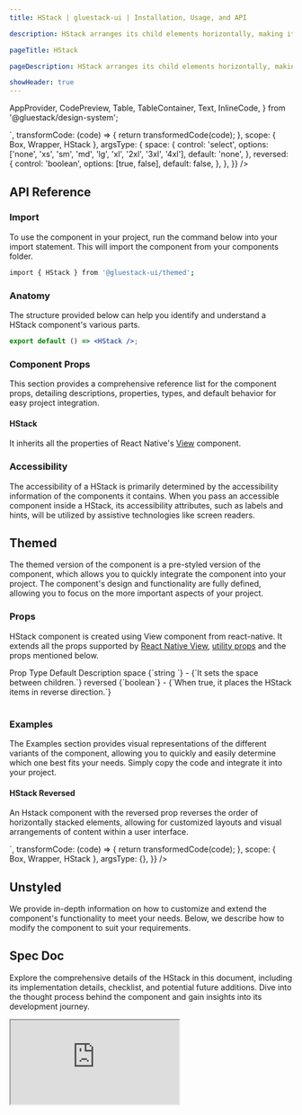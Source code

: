 ```yaml
---
title: HStack | gluestack-ui | Installation, Usage, and API

description: HStack arranges its child elements horizontally, making it a suitable layout component for creating a row of items. It is worth noting that Row is just an alternative name for HStack.

pageTitle: HStack

pageDescription: HStack arranges its child elements horizontally, making it a suitable layout component for creating a row of items. It is worth noting that Row is just an alternative name for HStack.

showHeader: true
---
```



<Meta title="components/Layout/HStack" />

  AppProvider,
  CodePreview,
  Table,
  TableContainer,
  Text,
  InlineCode,
} from '@gluestack/design-system';


<AppProvider>
  <CodePreview
    showComponentRenderer={true}
    showArgsController={true}
    metaData={{
      code: `
        <HStack {...props}>
          <Box w='$20' h='$20' bg='$blue300' />
          <Box w='$20' h='$20' bg='$blue400' />
          <Box w='$20' h='$20' bg='$blue500' />
        </HStack>
      `,
      transformCode: (code) => {
        return transformedCode(code);
      },
      scope: { Box, Wrapper, HStack },
      argsType: {
        space: {
          control: 'select',
          options: ['none', 'xs', 'sm', 'md', 'lg', 'xl', '2xl', '3xl', '4xl'],
          default: 'none',
        },
        reversed: {
          control: 'boolean',
          options: [true, false],
          default: false,
        },
      },
    }}
  />
</AppProvider>

<br />

## API Reference

### Import

To use the component in your project, run the command below into your import statement. This will import the component from your components folder.

```bash
import { HStack } from '@gluestack-ui/themed';
```

### Anatomy

The structure provided below can help you identify and understand a HStack component's various parts.

```jsx
export default () => <HStack />;
```

### Component Props

This section provides a comprehensive reference list for the component props, detailing descriptions, properties, types, and default behavior for easy project integration.

#### HStack

It inherits all the properties of React Native's [View](https://reactnative.dev/docs/view) component.

### Accessibility

The accessibility of a HStack is primarily determined by the accessibility information of the components it contains. When you pass an accessible component inside a HStack, its accessibility attributes, such as labels and hints, will be utilized by assistive technologies like screen readers.

## Themed

The themed version of the component is a pre-styled version of the component, which allows you to quickly integrate the component into your project. The component's design and functionality are fully defined, allowing you to focus on the more important aspects of your project.

### Props

HStack component is created using View component from react-native. It extends all the props supported by [React Native View](https://reactnative.dev/docs/view#props), [utility props](https://ui.gluestack.io/docs/styling/utility-and-sx-props) and the props mentioned below.

<AppProvider>
  <TableContainer>
    <Table>
      <Table.THead>
        <Table.TR>
          <Table.TH>
            <Table.TText>Prop</Table.TText>
          </Table.TH>
          <Table.TH>
            <Table.TText>Type</Table.TText>
          </Table.TH>
          <Table.TH>
            <Table.TText>Default</Table.TText>
          </Table.TH>
          <Table.TH>
            <Table.TText>Description</Table.TText>
          </Table.TH>
        </Table.TR>
      </Table.THead>
      <Table.TBody>
        <Table.TR>
          <Table.TD>
            <Table.TText>
              <InlineCode>space</InlineCode>
            </Table.TText>
          </Table.TD>
          <Table.TD>
            <Table.TText>{`string `}</Table.TText>
          </Table.TD>
          <Table.TD>
            <Table.TText>-</Table.TText>
          </Table.TD>
          <Table.TD>
            <Table.TText>{`It sets the space between children.`}</Table.TText>
          </Table.TD>
        </Table.TR>
        <Table.TR>
          <Table.TD>
            <Table.TText>
              <InlineCode>reversed</InlineCode>
            </Table.TText>
          </Table.TD>
          <Table.TD>
            <Table.TText>{`boolean`}</Table.TText>
          </Table.TD>
          <Table.TD>
            <Table.TText>-</Table.TText>
          </Table.TD>
          <Table.TD>
            <Table.TText>{`When true, it places the HStack items in reverse direction.`}</Table.TText>
          </Table.TD>
        </Table.TR>
      </Table.TBody>
    </Table>
  </TableContainer>
</AppProvider>

### Examples

The Examples section provides visual representations of the different variants of the component, allowing you to quickly and easily determine which one best fits your needs. Simply copy the code and integrate it into your project.

#### HStack Reversed

An Hstack component with the reversed prop reverses the order of horizontally stacked elements, allowing for customized layouts and visual arrangements of content within a user interface.

<AppProvider>
  <CodePreview
    showComponentRenderer={true}
    showArgsController={false}
    metaData={{
      code: `
        <HStack space="md" reversed>
          <Box w='$20' h='$20' bg='$blue300' />
          <Box w='$20' h='$20' bg='$blue400' />
          <Box w='$20' h='$20' bg='$blue500' />
        </HStack>
      `,
      transformCode: (code) => {
        return transformedCode(code);
      },
      scope: { Box, Wrapper, HStack },
      argsType: {},
    }}
  />
</AppProvider>

## Unstyled

We provide in-depth information on how to customize and extend the component's functionality to meet your needs. Below, we describe how to modify the component to suit your requirements.

<!--
### Customizing the HStack

We have a function called `createHStack` which can be used to create a custom HStack component. This function takes in a configuration object which contains the styled components that you want to use for the HStack. You can refer [gluestack.io/style](https://style.gluestack.io/styleon on how to use styled components.

#### Usage

Default styling of the component can be found in the `components/hstack` file. For reference, you can view the [source code](https://github.com/gluestack/gluestack-ui/blob/main/packages/themed/src/components/HStack) of the styled `HStack` component.

```jsx
// import the styles
import { Root, Spacer } from '../components/core/hstack/styled-components';

// import the createHStack function
import { createHStack } from '@gluestack-ui/hstack';

// Understanding the API
const HStack = createHStack({
  Root,
  Spacer,
});

// Using the HStack component
export default () => <HStack />;
```
-->

## Spec Doc

Explore the comprehensive details of the HStack in this document, including its implementation details, checklist, and potential future additions. Dive into the thought process behind the component and gain insights into its development journey.

<iframe
  style={{
    borderRadius: '8px',
    border: ' 1px solid rgba(0, 0, 0, 0.1)',
    aspectRatio: 736 / 585,
  }}
  src="https://www.figma.com/embed?embed_host=share&url=https%3A%2F%2Fwww.figma.com%2Fproto%2FNcXOxqKbdnGsLQNex3H76u%2F%25C2%25A0%25F0%259F%2593%259Agluestack-UI-handbook%3Fpage-id%3D281%253A13034%26type%3Ddesign%26node-id%3D281-13035%26viewport%3D530%252C248%252C0.07%26scaling%3Dscale-down%26starting-point-node-id%3D281%253A13035"
  allowFullScreen
/>
